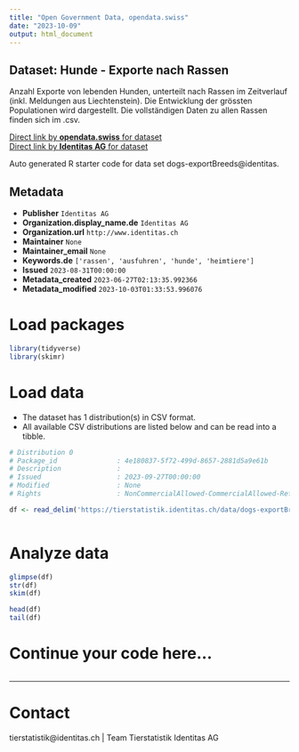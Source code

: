 ```yaml
---
title: "Open Government Data, opendata.swiss"
date: "2023-10-09"
output: html_document
---
```


## Dataset: Hunde - Exporte nach Rassen

Anzahl Exporte von lebenden Hunden, unterteilt nach Rassen im Zeitverlauf (inkl. Meldungen aus Liechtenstein). Die Entwicklung der grössten Populationen wird dargestellt. Die vollständigen Daten zu allen Rassen finden sich im .csv.

[Direct link by **opendata.swiss** for dataset](https://opendata.swiss/de/dataset/hunde-exporte-nach-rassen)<br>
[Direct link by **Identitas AG** for dataset](https://tierstatistik.identitas.ch/)

Auto generated R starter code for data set dogs-exportBreeds@identitas.

## Metadata

- **Publisher** `Identitas AG`
- **Organization.display_name.de** `Identitas AG`
- **Organization.url** `http://www.identitas.ch`
- **Maintainer** `None`
- **Maintainer_email** `None`
- **Keywords.de** `['rassen', 'ausfuhren', 'hunde', 'heimtiere']`
- **Issued** `2023-08-31T00:00:00`
- **Metadata_created** `2023-06-27T02:13:35.992366`
- **Metadata_modified** `2023-10-03T01:33:53.996076`


# Load packages

```r

library(tidyverse)
library(skimr)

```

# Load data

-   The dataset has 1 distribution(s) in CSV format.
-   All available CSV distributions are listed below and can be read into a tibble.

```r

# Distribution 0
# Package_id               : 4e180837-5f72-499d-8657-2881d5a9e61b
# Description              : 
# Issued                   : 2023-09-27T00:00:00
# Modified                 : None
# Rights                   : NonCommercialAllowed-CommercialAllowed-ReferenceRequired

df <- read_delim('https://tierstatistik.identitas.ch/data/dogs-exportBreeds.csv')



```

# Analyze data

```r

glimpse(df)
str(df)
skim(df)

head(df)
tail(df)

```

# Continue your code here...

```r

```

------------------------------------------------------------------------

# Contact

tierstatistik@identitas.ch | Team Tierstatistik Identitas AG
